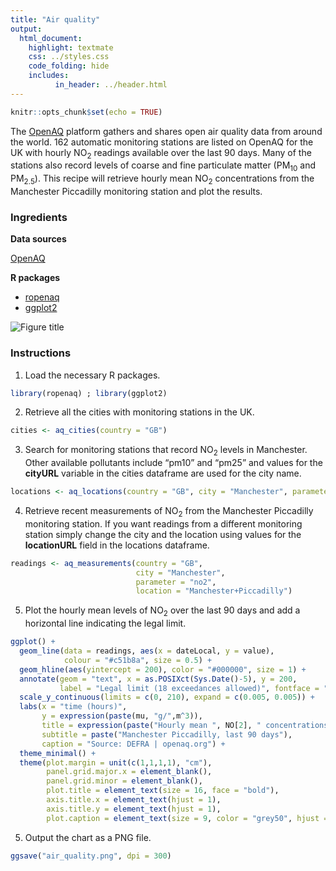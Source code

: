 ```yaml
---
title: "Air quality"
output:
  html_document:
    highlight: textmate
    css: ../styles.css
    code_folding: hide
    includes:
          in_header: ../header.html
---
```


```r
knitr::opts_chunk$set(echo = TRUE)
```

The <a href="https://openaq.org" target=“_blank”>OpenAQ</a> platform gathers and shares open air quality data from around the world. 162 automatic monitoring stations are listed on OpenAQ for the UK with hourly NO<sub>2</sub> readings available over the last 90 days. Many of the stations also record levels of coarse and fine particulate matter (PM<sub>10</sub> and PM<sub>2.5</sub>). This recipe will retrieve hourly mean NO<sub>2</sub> concentrations from the Manchester Piccadilly monitoring station and plot the results.

<h3>Ingredients</h3>  
<div class = "row">

<div class = "col-md-4">
<strong>Data sources</strong>
<p><a href="https://openaq.org" target="_blank">OpenAQ</a></p>
</div>

<div class = "col-md-4">
<strong>R packages</strong>
<ul>
  <li><a href="https://cran.r-project.org/web/packages/ropenaq/index.html" target="_blank">ropenaq</a></li>
  <li><a href="https://cran.r-project.org/web/packages/ggplot2/index.html" target="_blank">ggplot2</a></li>
</ul>
</div>

<div class = "col-md-4 screenshot">
<img src="img/air_quality.png" alt="Figure title">
</div>
</div>

### Instructions

1. Load the necessary R packages.
```r
library(ropenaq) ; library(ggplot2)
```

2. Retrieve all the cities with monitoring stations in the UK.
```r
cities <- aq_cities(country = "GB")
```

3. Search for monitoring stations that record NO<sub>2</sub> levels in Manchester. Other available pollutants include “pm10” and “pm25” and values for the **cityURL** variable in the cities dataframe are used for the city name.
```r
locations <- aq_locations(country = "GB", city = "Manchester", parameter = "no2")
```

4. Retrieve recent measurements of NO<sub>2</sub> from the Manchester Piccadilly monitoring station. If you want readings from a different monitoring station simply change the city and the location using values for the **locationURL** field in the locations dataframe.
```r
readings <- aq_measurements(country = "GB", 
                            city = "Manchester", 
                            parameter = "no2",
                            location = "Manchester+Piccadilly")
```

5. Plot the hourly mean levels of NO<sub>2</sub> over the last 90 days and add a horizontal line indicating the legal limit.
```r
ggplot() + 
  geom_line(data = readings, aes(x = dateLocal, y = value), 
            colour = "#c51b8a", size = 0.5) +
  geom_hline(aes(yintercept = 200), color = "#000000", size = 1) +
  annotate(geom = "text", x = as.POSIXct(Sys.Date()-5), y = 200, 
           label = "Legal limit (18 exceedances allowed)", fontface = "bold", vjust = 2) +
  scale_y_continuous(limits = c(0, 210), expand = c(0.005, 0.005)) +
  labs(x = "time (hours)",
       y = expression(paste(mu, "g/",m^3)),
       title = expression(paste("Hourly mean ", NO[2], " concentrations")),
       subtitle = paste("Manchester Piccadilly, last 90 days"),
       caption = "Source: DEFRA | openaq.org") +
  theme_minimal() +
  theme(plot.margin = unit(c(1,1,1,1), "cm"),
        panel.grid.major.x = element_blank(),
        panel.grid.minor = element_blank(),
        plot.title = element_text(size = 16, face = "bold"),
        axis.title.x = element_text(hjust = 1),
        axis.title.y = element_text(hjust = 1),
        plot.caption = element_text(size = 9, color = "grey50", hjust = 1, margin = margin(t = 15)))
```

5. Output the chart as a PNG file.
```r
ggsave("air_quality.png", dpi = 300)
```

<br /><br />